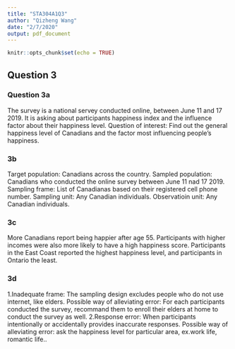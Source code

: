 ```yaml
---
title: "STA304A1Q3"
author: "Qizheng Wang"
date: "2/7/2020"
output: pdf_document
---
```


```r
knitr::opts_chunk$set(echo = TRUE)
```

## Question 3
### Question 3a
The survey is a national servey conducted online, between June 11 and 17 2019. It is asking about participants happiness index and the influence factor about their happiness level.
\newline
Question of interest: Find out the general happiness level of Canadians and the factor most influencing people's happiness.

### 3b
Target population: Canadians across the country.
\newline Sampled population: Canadians who conducted the online survey between June 11 nad 17 2019.
\newline Sampling frame:
List of Canadianas based on their registered cell phone number.
\newline Sampling unit: Any Canadian individuals.
\newline Observatioin unit: Any Canadian individuals.

### 3c
More Canadians report being happier after age 55.\newline
Participants with higher incomes were also more likely to have a high happiness score.\newline
Participants in the East Coast reported the highest happiness level, and participants in Ontario the least.

### 3d
1.Inadequate frame: The sampling design excludes people who do not use internet, like elders.\newline
Possible way of alleviating error: For each participants conducted the survey, recommand them to enroll their elders at home to conduct the survey as well.\newline
2.Response error: When participants intentionally or accidentally provides inaccurate responses.\newline
Possible way of alleviating error: ask the happiness level for particular area, ex.work life, romantic life..
